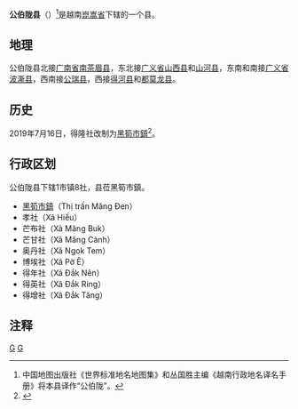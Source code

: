 {{Infobox Settlement
|name                   = 公伯陇县
|settlement_type        = 县
|official_name          = 
|other_name             = 
|native_name            = {{lang|vi|Huyện Kon Plông}}
|nickname               = 
|motto                  = 
|image_skyline          = Thị trấn Măng Đen.jpg
|imagesize              = 
|image_caption          = 
|image_flag             = 
|flag_size              = 
|image_seal             = 
|seal_size              = 
|image_shield           = 
|shield_size            = 
|image_blank_emblem     = 
|blank_emblem_size      = 
|image_map              = {{Infobox mapframe|frame-width=250|zoom=10}}
|mapsize                = 
|map_caption            = 
|image_map1             = 
|mapsize1               = 
|map_caption1           = 
|pushpin_map            = Vietnam
|pushpin_label_position = bottom
|pushpin_map_caption    = 
|pushpin_map1           = 
|pushpin_label_position1= 
|pushpin_map_caption1   = 
|subdivision_type       = 国家
|subdivision_name       = {{flag|Vietnam}}
|subdivision_type1      = [[越南行政区划|省]]
|subdivision_name1      = [[崑嵩省|崑嵩省]]
|subdivision_type2      = 行政区划
|subdivision_name2      = 1市镇8社
|subdivision_type3      = 
|subdivision_name3      = 
|seat_type              = 县莅
|seat                   = [[黑筍市鎮|黑筍市鎮]]
|government_type        = 
|leader_title           = 
|leader_name            = 
|leader_title1          = 
|leader_name1           = 
|established_title      = 
|established_date       = 
|area_magnitude         = 
|unit_pref              = 
|area_footnotes         = 
|area_total_km2         = 1371.2
|area_land_km2          = 
|area_water_km2         = 
|area_water_percent     = 
|area_urban_km2         = 
|area_metro_km2         = 
|population_as_of       = 2018年
|population_footnotes   = 
|population_note        = 
|population_total       = 27227
|population_density_km2 = auto
|population_metro             = 
|population_density_metro_km2 = 
|population_urban             = 
|population_density_urban_km2 = 
|timezone               = [[越南标准时间|越南标准时间]]
|utc_offset             = +7
|elevation_footnotes    = 
|elevation_m            = 
|coor_type              = 
|coordinates            = 
|postal_code_type       = 
|postal_code            = 
|area_code              = 
|website                = [http://www.konplong.kontum.gov.vn 公伯陇县电子信息门户网站]
|footnotes              = 
}}
'''公伯陇县'''（{{vie|v='''Huyện Kon Plông'''}}）<ref>中国地图出版社《世界标准地名地图集》和丛国胜主编《越南行政地名译名手册》将本县译作“公伯陇”。</ref>是越南[[崑嵩省|崑嵩省]]下辖的一个县。

==地理==
公伯陇县北接[[广南省|广南省]][[南茶眉县|南茶眉县]]，东北接[[广义省|广义省]][[山西县|山西县]]和[[山河县|山河县]]，东南和南接[[广义省|广义省]][[波澌县|波澌县]]，西南接[[公瑞县|公瑞县]]，西接[[得河县|得河县]]和[[都莫龙县|都莫龙县]]。

==历史==
2019年7月16日，得隆社改制为[[黑筍市鎮|黑筍市鎮]]<ref>{{Cite web |url=https://thuvienphapluat.vn/van-ban/Bo-may-hanh-chinh/Nghi-quyet-720-NQ-UBTVQH14-2019-ve-thanh-lap-thi-tran-Mang-Den-huyen-Kon-Plong-tinh-Kon-Tum-420879.aspx |title=Nghị quyết 720/NQ-UBTVQH14 năm 2019 về thành lập thị trấn Măng Đen thuộc huyện Kon Plông, tỉnh Kon Tum do Ủy ban Thường vụ Quốc hội ban hành |accessdate=2020-01-01 |archive-date=2019-08-12 |archive-url=https://web.archive.org/web/20190812160906/https://thuvienphapluat.vn/van-ban/Bo-may-hanh-chinh/Nghi-quyet-720-NQ-UBTVQH14-2019-ve-thanh-lap-thi-tran-Mang-Den-huyen-Kon-Plong-tinh-Kon-Tum-420879.aspx |dead-url=no }}</ref>。

==行政区划==
公伯陇县下辖1市镇8社，县莅黑筍市鎮。
*[[黑筍市鎮|黑筍市鎮]]（Thị trấn Măng Đen）
*孝社（Xã Hiếu）
*芒布社（Xã Măng Buk）
*芒甘社（Xã Măng Cành）
*奥丹社（Xã Ngok Tem）
*博埃社（Xã Pờ Ê）
*得年社（Xã Đắk Nên）
*得英社（Xã Đắk Ring）
*得增社（Xã Đắk Tăng）

==注释==
{{reflist}}

{{崑嵩省行政区划}}
{{越南西原之县市镇区域划分}}

[[Category:越南县份|G]]
[[Category:崑嵩省|G]]
